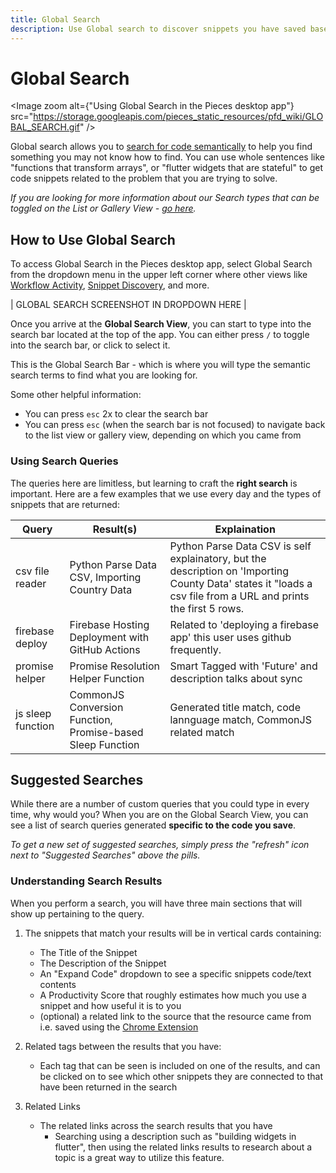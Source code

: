 ```yaml
---
title: Global Search
description: Use Global search to discover snippets you have saved based on what problems they solve, without even mentioning the language.
---
```


<link rel="canonical" href="https://docs.pieces.app/features/global-search" />

# Global Search

<Image zoom alt={"Using Global Search in the Pieces desktop app"} src="https://storage.googleapis.com/pieces_static_resources/pfd_wiki/GLOBAL_SEARCH.gif" />

Global search allows you to [search for code semantically](#) to help you find something you may not know how to find. You can use whole sentences like "functions that transform arrays", or "flutter widgets that are stateful" to get code snippets related to the problem that you are trying to solve.

_If you are looking for more information about our Search types that can be toggled on the List or Gallery View - [go here](#)._

## How to Use Global Search
To access Global Search in the Pieces desktop app, select Global Search from the dropdown menu in the upper left corner where other views like [Workflow Activity](#), [Snippet Discovery](#), and more.

| GLOBAL SEARCH SCREENSHOT IN DROPDOWN HERE |

Once you arrive at the **Global Search View**, you can start to type into the search bar located at the top of the app. You can either press ``` / ``` to toggle into the search bar, or click to select it.

This is the Global Search Bar - which is where you will type the semantic search terms to find what you are looking for.

Some other helpful information:
- You can press ``` esc ``` 2x to clear the search bar
- You can press ``` esc ``` (when the search bar is not focused) to navigate back to the list view or gallery view, depending on which you came from

### Using Search Queries
The queries here are limitless, but learning to craft the **right search** is important. Here are a few examples that we use every day and the types of snippets that are returned:

| Query | Result(s)  | Explaination  |
|---|---|---|
| csv file reader | Python Parse Data CSV, Importing Country Data | Python Parse Data CSV is self explainatory, but the description on 'Importing County Data' states it "loads a csv file from a URL and prints the first 5 rows. |
| firebase deploy | Firebase Hosting Deployment with GitHub Actions | Related to 'deploying a firebase app' this user uses github frequently. |
| promise helper | Promise Resolution Helper Function | Smart Tagged with 'Future' and description talks about sync |
| js sleep function | CommonJS Conversion Function, Promise-based Sleep Function | Generated title match, code lannguage match, CommonJS related match |

## Suggested Searches
While there are a number of custom queries that you could type in every time, why would you? When you are on the Global Search View, you can see a list of search queries generated **specific to the code you save**.

_To get a new set of suggested searches, simply press the "refresh" icon next to "Suggested Searches" above the pills._

### Understanding Search Results
When you perform a search, you will have three main sections that will show up pertaining to the query.
1. The snippets that match your results will be in vertical cards containing:
    - The Title of the Snippet
    - The Description of the Snippet
    - An "Expand Code" dropdown to see a specific snippets code/text contents
    - A Productivity Score that roughly estimates how much you use a snippet and how useful it is to you
    - (optional) a related link to the source that the resource came from i.e. saved using the [Chrome Extension](/extensions-plugins/chrome)

2. Related tags between the results that you have:
    - Each tag that can be seen is included on one of the results, and can be clicked on to see which other snippets they are connected to that have been returned in the search

3. Related Links
    - The related links across the search results that you have
        - Searching using a description such as "building widgets in flutter", then using the related links results to research about a topic is a great way to utilize this feature.

[//]: # (   Learn more about [searching and researching inside Pieces Desktop]&#40;#&#41;)






